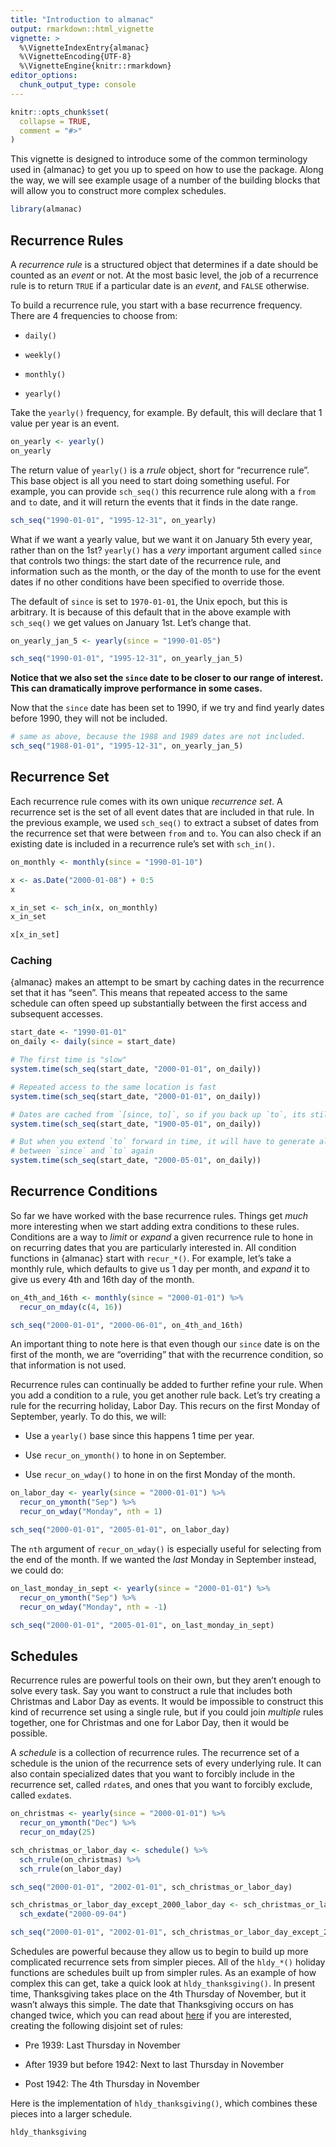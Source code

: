 ```yaml
---
title: "Introduction to almanac"
output: rmarkdown::html_vignette
vignette: >
  %\VignetteIndexEntry{almanac}
  %\VignetteEncoding{UTF-8}
  %\VignetteEngine{knitr::rmarkdown}
editor_options: 
  chunk_output_type: console
---
```


```r
knitr::opts_chunk$set(
  collapse = TRUE,
  comment = "#>"
)
```

This vignette is designed to introduce some of the common terminology used in {almanac} to get you up to speed on how to use the package. Along the way, we will see example usage of a number of the building blocks that will allow you to construct more complex schedules.

```r
library(almanac)
```

## Recurrence Rules

A _recurrence rule_ is a structured object that determines if a date should be counted as an _event_ or not. At the most basic level, the job of a recurrence rule is to return `TRUE` if a particular date is an _event_, and `FALSE` otherwise.

To build a recurrence rule, you start with a base recurrence frequency. There are 4 frequencies to choose from:

- `daily()`

- `weekly()`

- `monthly()`

- `yearly()`

Take the `yearly()` frequency, for example. By default, this will declare that 1 value per year is an event.

```r
on_yearly <- yearly()
on_yearly
```

The return value of `yearly()` is a _rrule_ object, short for "recurrence rule". This base object is all you need to start doing something useful. For example, you can provide `sch_seq()` this recurrence rule along with a `from` and `to` date, and it will return the events that it finds in the date range.

```r
sch_seq("1990-01-01", "1995-12-31", on_yearly)
```

What if we want a yearly value, but we want it on January 5th every year, rather than on the 1st? `yearly()` has a _very_ important argument called `since` that controls two things: the start date of the recurrence rule, and information such as the month, or the day of the month to use for the event dates if no other conditions have been specified to override those.

The default of `since` is set to `1970-01-01`, the Unix epoch, but this is arbitrary. It is because of this default that in the above example with `sch_seq()` we get values on January 1st. Let's change that.

```r
on_yearly_jan_5 <- yearly(since = "1990-01-05")

sch_seq("1990-01-01", "1995-12-31", on_yearly_jan_5)
```

__Notice that we also set the `since` date to be closer to our range of interest. This can dramatically improve performance in some cases.__

Now that the `since` date has been set to 1990, if we try and find yearly dates before 1990, they will not be included.

```r
# same as above, because the 1988 and 1989 dates are not included. 
sch_seq("1988-01-01", "1995-12-31", on_yearly_jan_5)
```

## Recurrence Set

Each recurrence rule comes with its own unique _recurrence set_. A recurrence set is the set of all event dates that are included in that rule. In the previous example, we used `sch_seq()` to extract a subset of dates from the recurrence set that were between `from` and `to`. You can also check if an existing date is included in a recurrence rule's set with `sch_in()`.

```r
on_monthly <- monthly(since = "1990-01-10")

x <- as.Date("2000-01-08") + 0:5
x

x_in_set <- sch_in(x, on_monthly)
x_in_set

x[x_in_set]
```

### Caching

{almanac} makes an attempt to be smart by caching dates in the recurrence set that it has "seen". This means that repeated access to the same schedule can often speed up substantially between the first access and subsequent accesses.

```r
start_date <- "1990-01-01"
on_daily <- daily(since = start_date)

# The first time is "slow"
system.time(sch_seq(start_date, "2000-01-01", on_daily))

# Repeated access to the same location is fast
system.time(sch_seq(start_date, "2000-01-01", on_daily))

# Dates are cached from `[since, to]`, so if you back up `to`, its still fast
system.time(sch_seq(start_date, "1900-05-01", on_daily))

# But when you extend `to` forward in time, it will have to generate all dates
# between `since` and `to` again
system.time(sch_seq(start_date, "2000-05-01", on_daily))
```

## Recurrence Conditions

So far we have worked with the base recurrence rules. Things get _much_ more interesting when we start adding extra conditions to these rules. Conditions are a way to _limit_ or _expand_ a given recurrence rule to hone in on recurring dates that you are particularly interested in. All condition functions in {almanac} start with `recur_*()`. For example, let's take a monthly rule, which defaults to give us 1 day per month, and _expand_ it to give us every 4th and 16th day of the month.

```r
on_4th_and_16th <- monthly(since = "2000-01-01") %>%
  recur_on_mday(c(4, 16))

sch_seq("2000-01-01", "2000-06-01", on_4th_and_16th)
```

An important thing to note here is that even though our `since` date is on the first of the month, we are "overriding" that with the recurrence condition, so that information is not used.

Recurrence rules can continually be added to further refine your rule. When you add a condition to a rule, you get another rule back. Let's try creating a rule for the recurring holiday, Labor Day. This recurs on the first Monday of September, yearly. To do this, we will:

- Use a `yearly()` base since this happens 1 time per year.

- Use `recur_on_ymonth()` to hone in on September.

- Use `recur_on_wday()` to hone in on the first Monday of the month.

```r
on_labor_day <- yearly(since = "2000-01-01") %>%
  recur_on_ymonth("Sep") %>%
  recur_on_wday("Monday", nth = 1)

sch_seq("2000-01-01", "2005-01-01", on_labor_day)
```

The `nth` argument of `recur_on_wday()` is especially useful for selecting from the end of the month. If we wanted the _last_ Monday in September instead, we could do:

```r
on_last_monday_in_sept <- yearly(since = "2000-01-01") %>%
  recur_on_ymonth("Sep") %>%
  recur_on_wday("Monday", nth = -1)

sch_seq("2000-01-01", "2005-01-01", on_last_monday_in_sept)
```

## Schedules

Recurrence rules are powerful tools on their own, but they aren't enough to solve every task. Say you want to construct a rule that includes both Christmas and Labor Day as events. It would be impossible to construct this kind of recurrence set using a single rule, but if you could join _multiple_ rules together, one for Christmas and one for Labor Day, then it would be possible.

A _schedule_ is a collection of recurrence rules. The recurrence set of a schedule is the union of the recurrence sets of every underlying rule. It can also contain specialized dates that you want to forcibly include in the recurrence set, called `rdate`s, and ones that you want to forcibly exclude, called `exdate`s.

```r
on_christmas <- yearly(since = "2000-01-01") %>%
  recur_on_ymonth("Dec") %>%
  recur_on_mday(25)

sch_christmas_or_labor_day <- schedule() %>%
  sch_rrule(on_christmas) %>%
  sch_rrule(on_labor_day)

sch_seq("2000-01-01", "2002-01-01", sch_christmas_or_labor_day)

sch_christmas_or_labor_day_except_2000_labor_day <- sch_christmas_or_labor_day %>%
  sch_exdate("2000-09-04")

sch_seq("2000-01-01", "2002-01-01", sch_christmas_or_labor_day_except_2000_labor_day)
```

Schedules are powerful because they allow us to begin to build up more complicated recurrence sets from simpler pieces. All of the `hldy_*()` holiday functions are schedules built up from simpler rules. As an example of how complex this can get, take a quick look at `hldy_thanksgiving()`. In present time, Thanksgiving takes place on the 4th Thursday of November, but it wasn't always this simple. The date that Thanksgiving occurs on has changed twice, which you can read about [here](https://www.archives.gov/legislative/features/thanksgiving) if you are interested, creating the following disjoint set of rules:

- Pre 1939: Last Thursday in November

- After 1939 but before 1942: Next to last Thursday in November

- Post 1942: The 4th Thursday in November

Here is the implementation of `hldy_thanksgiving()`, which combines these pieces into a larger schedule.

```r
hldy_thanksgiving
```

